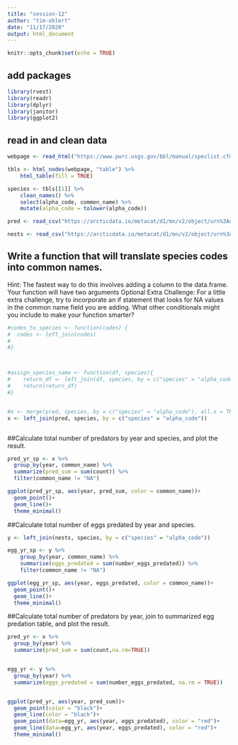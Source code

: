 ```yaml
---
title: "session-12"
author: "tim-ohlert"
date: "11/17/2020"
output: html_document
---
```


```r
knitr::opts_chunk$set(echo = TRUE)
```


## add packages

```r
library(rvest)
library(readr)
library(dplyr)
library(janitor)
library(ggplot2)
```

## read in and clean data

```r
webpage <- read_html("https://www.pwrc.usgs.gov/bbl/manual/speclist.cfm")

tbls <- html_nodes(webpage, "table") %>% 
    html_table(fill = TRUE)

species <- tbls[[1]] %>% 
    clean_names() %>% 
    select(alpha_code, common_name) %>% 
    mutate(alpha_code = tolower(alpha_code))

pred <- read_csv("https://arcticdata.io/metacat/d1/mn/v2/object/urn%3Auuid%3A9ffec04c-7e2d-41dd-9e88-b6c2e8c4375e")

nests <- read_csv("https://arcticdata.io/metacat/d1/mn/v2/object/urn%3Auuid%3A982bd2fc-4edf-4da7-96ef-0d11b853102d")

```



## Write a function that will translate species codes into common names.

Hint: The fastest way to do this involves adding a column to the data.frame. Your function will have two arguments
Optional Extra Challenge: For a little extra challenge, try to incorporate an if statement that looks for NA values in the common name field you are adding. What other conditionals might you include to make your function smarter?

```r
#codes_to_species <- function(codes) {
#  codes <- left_join(codes)
#  
#}



#assign_species_name <- function(df, species){
#    return_df <- left_join(df, species, by = c("species" = "alpha_code"))
#    return(return_df)
#}


#x <- merge(pred, species, by = c("species" = "alpha_code"), all.x = TRUE)
x <- left_join(pred, species, by = c("species" = "alpha_code"))



```






##Calculate total number of predators by year and species, and plot the result.

```r

pred_yr_sp <- x %>% 
  group_by(year, common_name) %>% 
  summarize(pred_sum = sum(count)) %>% 
  filter(common_name != "NA")

ggplot(pred_yr_sp, aes(year, pred_sum, color = common_name))+
  geom_point()+
  geom_line()+
  theme_minimal()

```




##Calculate total number of eggs predated by year and species.

```r

y <- left_join(nests, species, by = c("species" = "alpha_code"))

egg_yr_sp <- y %>% 
    group_by(year, common_name) %>% 
    summarise(eggs_predated = sum(number_eggs_predated)) %>% 
    filter(common_name != "NA")

ggplot(egg_yr_sp, aes(year, eggs_predated, color = common_name))+
  geom_point()+
  geom_line()+
  theme_minimal()

```





##Calculate total number of predators by year, join to summarized egg predation table, and plot the result.



```r

pred_yr <- x %>% 
  group_by(year) %>% 
  summarize(pred_sum = sum(count,na.rm=TRUE))


egg_yr <- y %>% 
  group_by(year) %>% 
  summarize(eggs_predated = sum(number_eggs_predated, na.rm = TRUE))


ggplot(pred_yr, aes(year, pred_sum))+
  geom_point(color = "black")+
  geom_line(color = "black")+
  geom_point(data=egg_yr, aes(year, eggs_predated), color = "red")+
  geom_line(data=egg_yr, aes(year, eggs_predated), color = "red")+
  theme_minimal()



```





